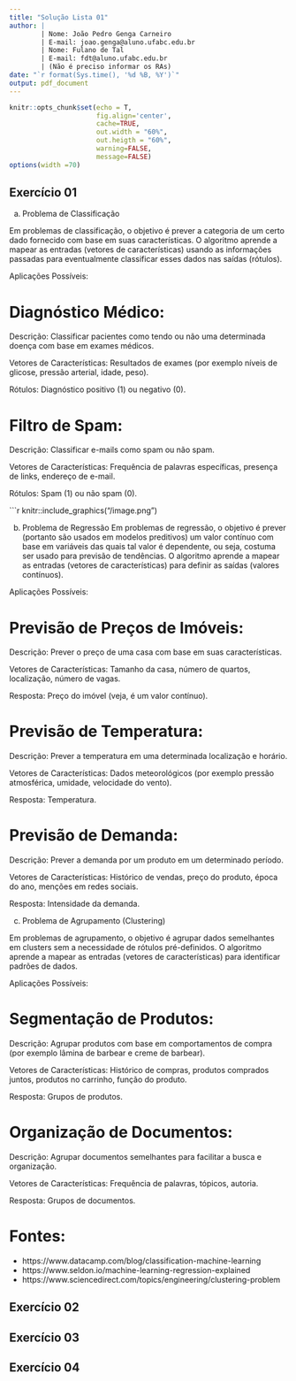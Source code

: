 ```yaml
---
title: "Solução Lista 01"
author: |
        | Nome: João Pedro Genga Carneiro
        | E-mail: joao.genga@aluno.ufabc.edu.br
        | Nome: Fulano de Tal
        | E-mail: fdt@aluno.ufabc.edu.br
        | (Não é preciso informar os RAs)
date: "`r format(Sys.time(), '%d %B, %Y')`"
output: pdf_document
---
```


```r
knitr::opts_chunk$set(echo = T,
                      fig.align='center',
                      cache=TRUE,
                      out.width = "60%",
                      out.heigth = "60%",
                      warning=FALSE,
                      message=FALSE)
options(width =70)
```

## Exercício 01


a) Problema de Classificação

Em problemas de classificação, o objetivo é prever a categoria de um certo dado fornecido com base em suas características. 
O algoritmo aprende a mapear as entradas (vetores de características) usando as informações passadas para eventualmente classificar esses dados nas saídas (rótulos).

Aplicações Possíveis:

# Diagnóstico Médico:

Descrição: Classificar pacientes como tendo ou não uma determinada doença com base em exames médicos.

Vetores de Características: Resultados de exames (por exemplo níveis de glicose, pressão arterial, idade, peso).

Rótulos: Diagnóstico positivo (1) ou negativo (0).

# Filtro de Spam:

Descrição: Classificar e-mails como spam ou não spam.

Vetores de Características: Frequência de palavras específicas, presença de links, endereço de e-mail.

Rótulos: Spam (1) ou não spam (0).

```r
knitr::include_graphics("/image.png")

b) Problema de Regressão
Em problemas de regressão, o objetivo é prever (portanto são usados em modelos preditivos) um valor contínuo com base em variáveis das quais tal valor é dependente, ou seja, costuma ser usado para previsão de tendências.
O algoritmo aprende a mapear as entradas (vetores de características) para definir as saídas (valores contínuos). 

Aplicações Possíveis:

# Previsão de Preços de Imóveis:

Descrição: Prever o preço de uma casa com base em suas características.

Vetores de Características: Tamanho da casa, número de quartos, localização, número de vagas.

Resposta: Preço do imóvel (veja, é um valor contínuo).

# Previsão de Temperatura: 

Descrição: Prever a temperatura em uma determinada localização e horário.

Vetores de Características: Dados meteorológicos (por exemplo pressão atmosférica, umidade, velocidade do vento).

Resposta: Temperatura.

# Previsão de Demanda:

Descrição: Prever a demanda por um produto em um determinado período.

Vetores de Características: Histórico de vendas, preço do produto, época do ano, menções em redes sociais.

Resposta: Intensidade da demanda.

c) Problema de Agrupamento (Clustering)

Em problemas de agrupamento, o objetivo é agrupar dados semelhantes em clusters sem a necessidade de rótulos pré-definidos.
O algoritmo aprende a mapear as entradas (vetores de características) para identificar padrões de dados.

Aplicações Possíveis:

# Segmentação de Produtos:

Descrição: Agrupar produtos com base em comportamentos de compra (por exemplo lâmina de barbear e creme de barbear).

Vetores de Características: Histórico de compras, produtos comprados juntos, produtos no carrinho, função do produto.

Resposta: Grupos de produtos.

# Organização de Documentos:

Descrição: Agrupar documentos semelhantes para facilitar a busca e organização.

Vetores de Características: Frequência de palavras, tópicos, autoria.

Resposta: Grupos de documentos.

# Fontes:

- https://www.datacamp.com/blog/classification-machine-learning
- https://www.seldon.io/machine-learning-regression-explained
- https://www.sciencedirect.com/topics/engineering/clustering-problem

## Exercício 02


## Exercício 03


## Exercício 04
